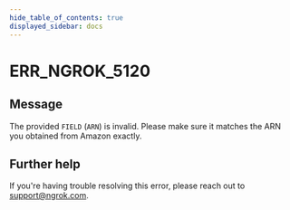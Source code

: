 ```yaml
---
hide_table_of_contents: true
displayed_sidebar: docs
---
```



# ERR_NGROK_5120

## Message

The provided `FIELD` (`ARN`) is invalid. Please make sure it matches the ARN you obtained from Amazon exactly.

<ErrorDetails error="err_ngrok_5120" />

## Further help

If you're having trouble resolving this error, please reach out to [support@ngrok.com](mailto:support@ngrok.com?subject=Help%20with%20ERR_NGROK_5120).
